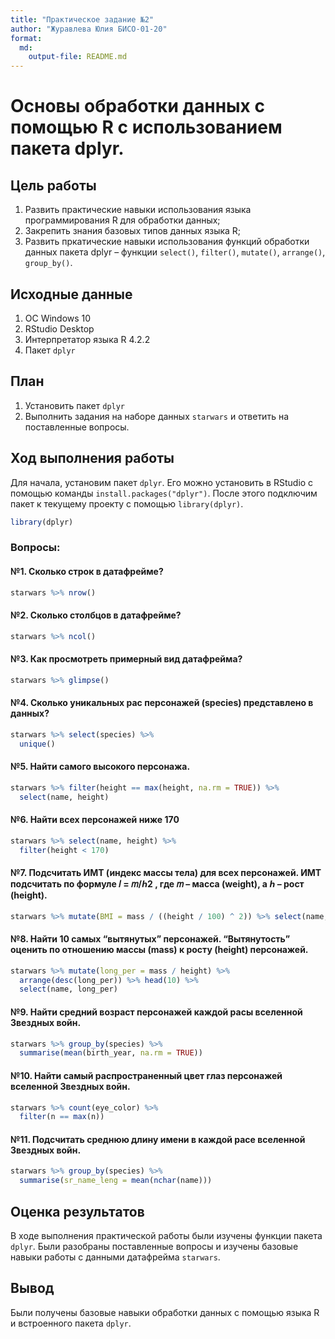 ```yaml
---
title: "Практическое задание №2"
author: "Журавлева Юлия БИСО-01-20"
format: 
  md:
    output-file: README.md
---
```

# Основы обработки данных с помощью R с использованием пакета dplyr.

## Цель работы

1. Развить практические навыки использования языка программирования R для обработки данных;
2. Закрепить знания базовых типов данных языка R;
3. Развить пркатические навыки использования функций обработки данных пакета dplyr – функции `select()`, `filter()`, `mutate()`, `arrange()`, `group_by()`.

## Исходные данные

1.  ОС Windows 10
2.  RStudio Desktop
3.  Интерпретатор языка R 4.2.2
4.  Пакет `dplyr`

## План

1.  Установить пакет `dplyr`
2.  Выполнить задания на наборе данных `starwars` и ответить на поставленные вопросы.

## Ход выполнения работы

Для начала, установим пакет `dplyr`. Его можно установить в RStudio с помощью команды `install.packages("dplyr")`. После этого подключим пакет к текущему проекту с помощью `library(dplyr)`.

```r
library(dplyr)
```


### Вопросы:

#### №1. Сколько строк в датафрейме?

```r
starwars %>% nrow()
```

#### №2. Сколько столбцов в датафрейме?

```r
starwars %>% ncol()
```

#### №3. Как просмотреть примерный вид датафрейма?

```r
starwars %>% glimpse()
```

#### №4. Сколько уникальных рас персонажей (species) представлено в данных?

```r
starwars %>% select(species) %>% 
  unique()
```

#### №5. Найти самого высокого персонажа.

```r
starwars %>% filter(height == max(height, na.rm = TRUE)) %>% 
  select(name, height)
```

#### №6. Найти всех персонажей ниже 170

```r
starwars %>% select(name, height) %>% 
  filter(height < 170)
```

#### №7. Подсчитать ИМТ (индекс массы тела) для всех персонажей. ИМТ подсчитать по формуле 𝐼 = 𝑚/ℎ2 , где 𝑚 – масса (weight), а ℎ – рост (height).

```r
starwars %>% mutate(BMI = mass / ((height / 100) ^ 2)) %>% select(name, BMI)
```

#### №8. Найти 10 самых “вытянутых” персонажей. “Вытянутость” оценить по отношению массы (mass) к росту (height) персонажей.

```r
starwars %>% mutate(long_per = mass / height) %>% 
  arrange(desc(long_per)) %>% head(10) %>% 
  select(name, long_per)
```

#### №9. Найти средний возраст персонажей каждой расы вселенной Звездных войн.

```r
starwars %>% group_by(species) %>% 
  summarise(mean(birth_year, na.rm = TRUE))
```

#### №10. Найти самый распространенный цвет глаз персонажей вселенной Звездных войн.

```r
starwars %>% count(eye_color) %>% 
  filter(n == max(n))
```

#### №11. Подсчитать среднюю длину имени в каждой расе вселенной Звездных войн.

```r
starwars %>% group_by(species) %>% 
  summarise(sr_name_leng = mean(nchar(name)))
```

## Оценка результатов

В ходе выполнения практической работы были изучены функции пакета `dplyr`. Были разобраны поставленные вопросы и изучены базовые навыки работы с данными датафрейма `starwars`.

## Вывод

Были получены базовые навыки обработки данных с помощью языка R и встроенного пакета `dplyr`.
